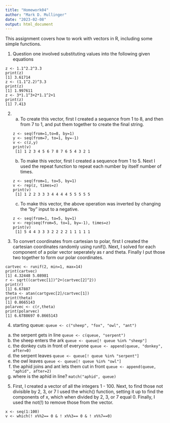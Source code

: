 ```yaml
---
title: "Homework04"
author: "Mark D. Mullinger"
date: "2023-02-08"
output: html_document
---
```


This assignment covers how to work with vectors in R, including some simple functions.

1.
Question one involved substituting values into the following given equations
```
z <- 1.1^2.2^3.3
print(z)
[1] 3.61714
z <- (1.1^2.2)^3.3
print(z)
[1] 1.997611
z <- 3*1.1^3+2*1.1^2+1
print(z)
[1] 7.413
```

2.

  a. 
  To create this vector, first I created a sequence from 1 to 8, and then from 7 to 1, and put them together to create the final string.
```
z <- seq(from=1,to=8, by=1)
y <- seq(from=7, to=1, by=-1)
v <- c(z,y)
print(v)
 [1] 1 2 3 4 5 6 7 8 7 6 5 4 3 2 1
```

  b.
  To make this vector, first I created a sequence from 1 to 5. Next I used the repeat function to repeat each number by itself number of times.
```
z <- seq(from=1, to=5, by=1)
v <- rep(z, times=z)
print(v)
 [1] 1 2 2 3 3 3 4 4 4 4 5 5 5 5 5
```

  c.
  To make this vector, the above operation was inverted by changing the "by" input to a negative. 
```
z <- seq(from=1, to=5, by=1)
v <- rep(seq(from=5, to=1, by=-1), times=z)
print(v)
 [1] 5 4 4 3 3 3 2 2 2 2 1 1 1 1 1
```

3.
To convert coordinates from cartesian to polar, first I created the cartesian coordinates randomly using runif(). Next, I solved for each component of a polar vector seperately as r and theta. Finally I put those two together to form our polar coordinates. 
```
cartvec <- runif(2, min=1, max=14)
print(cartvec)
[1] 4.32448 5.08981
r <- sqrt((cartvec[1])^2+(cartvec[2]^2))
print(r)
[1] 6.67887
theta <- atan(cartgvec[2]/cartvec[1])
print(theta)
[1] 0.8665143
polarvec <- c(r,theta)
print(polarvec)
[1] 6.6788697 0.8665143
```

4. 
starting queue: ```queue <- c("sheep", "fox", "owl", "ant")```
a. the serpent gets in line ```queue <- c(queue, "serpent")```
b. the sheep enters the ark ```queue <- queue[! queue %in% "sheep"]```
c. the donkey cuts in front of everyone ```queue <- append(queue, "donkey", after=0)```
d. the serpent leaves ```queue <- queue[! queue %in% "serpent"]```
e. the owl leaves ```queue <- queue[! queue %in% "owl"]```
f. the aphid joins and ant lets them cut in front ```queue <- append(queue, "aphid", after=2)```
g. where is the aphid in line? ```match("aphid", queue)```

5.
First, I created a vector of all the integers 1 - 100. Next, to find those not divisible by 2, 3, or 7 I used the which() function, setting it up to find the components of x, which when divided by 2, 3, or 7 equal 0. Finally, I used the not(!) to remove those from the vector.
```
x <- seq(1:100)
v <- which(! x%%2== 0 & ! x%%3== 0 & ! x%%7==0)
```

